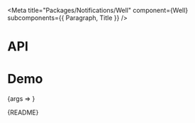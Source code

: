 
<Meta title="Packages/Notifications/Well" component={Well} subcomponents={{ Paragraph, Title }} />

# API

<ArgsTable />

# Demo

<Canvas>
  <Story
    name="Well"
    args={{ children: 'Text', title: 'Title', hasParagraph: false }}
    argTypes={{
      title: { name: 'children', table: { category: 'Title' } },
      isRegular: { control: { type: 'boolean' }, table: { category: 'Title' } },
      hasParagraph: { name: 'Paragraph', table: { category: 'Story' } }
    }}
    parameters={{
      design: {
        allowFullscreen: true,
        type: 'figma',
        url: 'https://www.figma.com/file/6g87L4FdKZTA3knt3Rsfdx/Garden?node-id=103%3A24694'
      }
    }}
  >
    {args => <WellStory {...args} />}
  </Story>
</Canvas>

<Markdown>{README}</Markdown>
